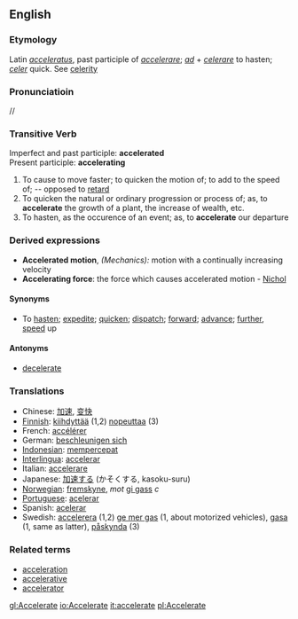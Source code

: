 ==English==
===Etymology===
Latin ''[[acceleratus]]'', past participle of ''[[accelerare]]''; ''[[ad]]'' + ''[[celerare]]'' to hasten; ''[[celer]]'' quick. See [[celerity]]
===Pronunciatioin===
/{{IPAchar|əkˈseləˌreɪt}}/
===Transitive Verb===
Imperfect and past participle:  '''accelerated''' <br>
Present participle: '''accelerating'''
#To cause to move faster; to quicken the motion of; to add to the speed of; -- opposed to [[retard]]
#To quicken the natural or ordinary progression or process of; as, to '''accelerate''' the growth of a plant, the increase of wealth, etc.
#To hasten, as the occurence of an event; as, to '''accelerate''' our departure
===Derived expressions===
*'''Accelerated motion''', ''(Mechanics):'' motion with a continually increasing velocity
*'''Accelerating force''': the force which causes accelerated motion - [[Nichol]]
====Synonyms====
*To [[hasten]]; [[expedite]]; [[quicken]]; [[dispatch]]; [[forward]]; [[advance]]; [[further]], [[speed]] up

====Antonyms====
*[[decelerate]]

===Translations ===
*Chinese: [[加速]], [[变快]]
*[[Finnish]]: [[kiihdyttää]] (1,2) [[nopeuttaa]] (3)
*French: [[accélérer]]
*German: [[beschleunigen sich]]
*[[Indonesian]]: [[cepat|mempercepat]]
*[[Interlingua]]: [[accelerar]]
*Italian: [[accelerare]]
*Japanese: [[加速]]する (かそくする, kasoku-suru)
*[[Norwegian]]: [[fremskyne]], ''mot'' [[gi gass]] ''c''
*[[Portuguese]]: [[acelerar]]
*Spanish: [[acelerar]]
*Swedish: [[accelerera]] (1,2) [[ge mer gas]] (1, about motorized vehicles), [[gasa]] (1, same as latter), [[påskynda]] (3)

===Related terms===
*[[acceleration]]
*[[accelerative]]
*[[accelerator]]

[[gl:Accelerate]]
[[io:Accelerate]]
[[it:accelerate]]
[[pl:Accelerate]]
